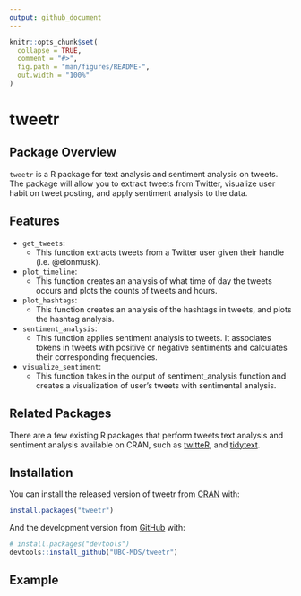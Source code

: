 ```yaml
---
output: github_document
---
```


<!-- README.md is generated from README.Rmd. Please edit that file -->

```r
knitr::opts_chunk$set(
  collapse = TRUE,
  comment = "#>",
  fig.path = "man/figures/README-",
  out.width = "100%"
)
```

# tweetr

<!-- badges: start -->
<!-- badges: end -->

## Package Overview           
`tweetr` is a R package for text analysis and sentiment analysis on tweets. The package will allow you to extract tweets from Twitter, visualize user habit on tweet posting, and apply sentiment analysis to the data.   

## Features

- `get_tweets`:              
    - This function extracts tweets from a Twitter user given their handle (i.e. @elonmusk). 

- `plot_timeline`:             
    - This function creates an analysis of what time of day the tweets occurs and plots the counts of tweets and hours. 

- `plot_hashtags`:             
    - This function creates an analysis of the hashtags in tweets, and plots the hashtag analysis.

- `sentiment_analysis`:              
    - This function applies sentiment analysis to tweets. It associates tokens in tweets with positive or negative sentiments and calculates their corresponding frequencies.           

- `visualize_sentiment`:            
    -    This function takes in the output of sentiment_analysis function and creates a visualization of user's tweets with sentimental analysis.
    
## Related Packages

There are a few existing R packages that perform tweets text analysis and sentiment analysis available on CRAN, such as [twitteR](https://cran.r-project.org/web/packages/twitteR/), and [tidytext](https://cran.r-project.org/web/packages/tidytext/).

## Installation

You can install the released version of tweetr from [CRAN](https://CRAN.R-project.org) with:

``` r
install.packages("tweetr")
```

And the development version from [GitHub](https://github.com/) with:

``` r
# install.packages("devtools")
devtools::install_github("UBC-MDS/tweetr")
```
## Example

